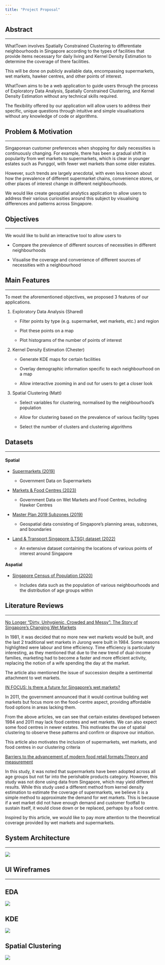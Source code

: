 ```yaml
---
title: "Project Proposal"
---
```


## Abstract

------------------------------------------------------------------------

WhatTown involves Spatially Constrained Clustering to differentiate neighbourhoods in Singapore according to the types of facilities that provide items necessary for daily living and Kernel Density Estimation to determine the coverage of there facilities.

This will be done on publicly available data, encompassing supermarkets, wet markets, hawker centres, and other points of interest.

WhatTown aims to be a web application to guide users through the process of Exploratory Data Analysis, Spatially Constrained Clustering, and Kernel Density Estimation without any technical skills required.

The flexibility offered by our application will allow users to address their specific, unique questions through intuitive and simple visualisations without any knowledge of code or algorithms.

## Problem & Motivation

------------------------------------------------------------------------

Singaporean customer preferences when shopping for daily necessities is continuously changing. For example, there has been a gradual shift in popularity from wet markets to supermarkets, which is clear in younger estates such as Punggol, with fewer wet markets than some older estates.

However, such trends are largely anecdotal, with even less known about how the prevalence of different supermarket chains, convenience stores, or other places of interest change in different neighbourhoods.

We would like create geospatial analytics application to allow users to address their various curiosities around this subject by visualising differences and patterns across Singapore.

## Objectives

------------------------------------------------------------------------

We would like to build an interactive tool to allow users to

-   Compare the prevalence of different sources of necessities in different neighbourhoods

-   Visualise the coverage and convenience of different sources of necessities with a neighbourhood

## Main Features

------------------------------------------------------------------------

To meet the aforementioned objectives, we proposed 3 features of our applications.

1.  Exploratory Data Analysis (Shared)
    -   Filter points by type (e.g. supermarket, wet markets, etc.) and region

    -   Plot these points on a map

    -   Plot histograms of the number of points of interest
2.  Kernel Density Estimation (Chester)
    -   Generate KDE maps for certain facilities

    -   Overlay demographic information specific to each neighbourhood on a map

    -   Allow interactive zooming in and out for users to get a closer look
3.  Spatial Clustering (Matt)
    -   Select variables for clustering, normalised by the neighbourhood's population

    -   Allow for clustering based on the prevalence of various facility types

    -   Select the number of clusters and clustering algorithms

## Datasets

------------------------------------------------------------------------

#### Spatial

-   [Supermarkets (2019)](https://beta.data.gov.sg/datasets/d_8a77ee0446716b2ce475a587004afc73/view)

    -   Government Data on Supermarkets

-   [Markets & Food Centres (2023)](https://beta.data.gov.sg/collections/1389/datasets/d_b5f8a5a4584b6e537c0ab81a48ca3497/view)

    -   Government Data on Wet Markets and Food Centres, including Hawker Centres

-   [Master Plan 2019 Subzones (2019)](https://beta.data.gov.sg/datasets/d_0900fdcfdb4666fe2a630f37a532fc06/view)

    -   Geospatial data consisting of Singapore's planning areas, subzones, and boundaries

-   [Land & Transport Singapore (LTSG) dataset (2022)](https://github.com/BlueSkyLT/siteselect_sg/tree/main)

    -   An extensive dataset containing the locations of various points of interest around Singapore

#### Aspatial

-   [Singapore Census of Population (2020)](https://www.singstat.gov.sg/-/media/files/publications/cop2020/sr2/excel/t88-91.ashx)

    -   Includes data such as the population of various neighbourhoods and the distribution of age groups within

## Literature Reviews

------------------------------------------------------------------------

[No Longer “Dirty, Unhygienic, Crowded and Messy”: The Story of Singapore’s Changing Wet Markets](https://biblioasia.nlb.gov.sg/vol-18/issue-1/apr-to-jun-2022/singapore-changing-wet-markets/)

In 1981, it was decided that no more new wet markets would be built, and the last 2 traditional wet markets in Jurong were built in 1984. Some reasons highlighted were labour and time efficiency. Time efficiency is particularly interesting, as they mentioned that due to the new trend of dual-income families, marketing had to become a faster and more efficient activity, replacing the notion of a wife spending the day at the market.

The article also mentioned the issue of succession despite a sentimental attachment to wet markets.

[IN FOCUS: Is there a future for Singapore’s wet markets?](https://www.channelnewsasia.com/singapore/wet-markets-singapore-future-focus-footfall-interest-die-out-3689661)

In 2011, the government announced that it would continue building wet markets but focus more on the food-centre aspect, providing affordable food options in areas lacking them.

From the above articles, we can see that certain estates developed between 1984 and 2011 may lack food centres and wet markets. We can also expect some food centres in newer estates. This motivates the use of spatial clustering to observe these patterns and confirm or disprove our intuition.

This article also motivates the inclusion of supermarkets, wet markets, and food centres in our clustering criteria

[Barriers to the advancement of modern food retail formats:Theory and measurement](https://ink.library.smu.edu.sg/cgi/viewcontent.cgi?article=3389&context=lkcsb_research)

In this study, it was noted that supermarkets have been adopted across all age groups but not far into the perishable products category. However, this study was not done using data from Singapore, which may yield different results. While this study used a different method from kernel density estimation to estimate the coverage of supermarkets, we believe it is a simple method to approximate the demand for wet markets. This is because if a wet market did not have enough demand and customer footfall to sustain itself, it would close down or be replaced, perhaps by a food centre.

Inspired by this article, we would like to pay more attention to the theoretical coverage provided by wet markets and supermarkets.

## System Architecture

------------------------------------------------------------------------

![](images/clipboard-1689539549.png)

## UI Wireframes

------------------------------------------------------------------------

::: panel-tabset
## EDA

![](images/clipboard-2628712309.png)

## KDE

![](images/clipboard-631132815.png)

## Spatial Clustering

![](images/clipboard-3267201596.png)
:::
